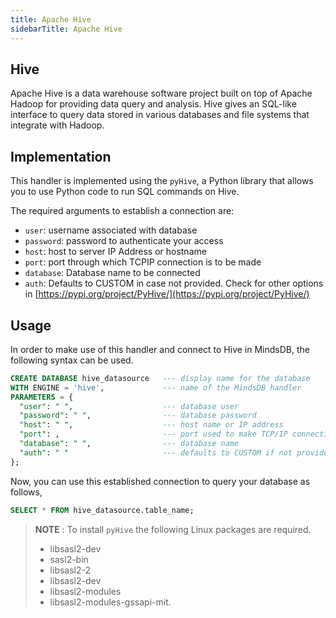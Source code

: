 ```yaml
---
title: Apache Hive
sidebarTitle: Apache Hive
---
```


## Hive

Apache Hive is a data warehouse software project built on top of Apache Hadoop for providing data query and analysis. Hive gives an SQL-like interface to query data stored in various databases and file systems that integrate with Hadoop.

## Implementation
This handler is implemented using the `pyHive`, a Python library that allows you to use Python code to run SQL commands on Hive.

The required arguments to establish a connection are:

* `user`: username associated with database
* `password`: password to authenticate your access
* `host`: host to server IP Address or hostname
* `port`: port through which TCPIP connection is to be made
* `database`: Database name to be connected
* `auth`: Defaults to CUSTOM in case not provided. Check for other options in [https://pypi.org/project/PyHive/](https://pypi.org/project/PyHive/)


## Usage
In order to make use of this handler and connect to Hive in MindsDB, the following syntax can be used.

```sql
CREATE DATABASE hive_datasource   --- display name for the database
WITH ENGINE = 'hive',             --- name of the MindsDB handler
PARAMETERS = {
  "user": " ",                    --- database user
  "password": " ",                --- database password
  "host": " ",                    --- host name or IP address
  "port": ,                       --- port used to make TCP/IP connection
  "database": " ",                --- database name
  "auth": " "                     --- defaults to CUSTOM if not provided; check for options here: https://pypi.org/project/PyHive/
};
```

Now, you can use this established connection to query your database as follows,

```sql
SELECT * FROM hive_datasource.table_name;
```


> **NOTE** : To install `pyHive` the following Linux packages are required.
> - libsasl2-dev 
> - sasl2-bin 
> - libsasl2-2 
> - libsasl2-dev 
> - libsasl2-modules 
> - libsasl2-modules-gssapi-mit.
